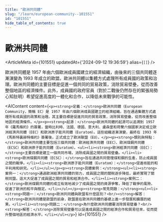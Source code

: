 ```yaml
---
title: "歐洲共同體"
slug: "/learn/european-community--101551"
id: "101551"
hide_table_of_contents: true
---
```



# 歐洲共同體

<ArticleMeta id={101551} updatedAt={'2024-09-12 19:36:59'} alias={`[]`} />
<div className='border-solid border-b border-t-0 my-4 border-[var(--ifm-color-gray-300)]' />

歐洲共同體是 1957 年由六個歐洲成員國建立的經濟組織，由後來的三個共同體逐漸演變為 1993 年成立的歐盟。歐洲共同體以集體方式處理所有成員國的政策和治理。歐洲共同體的主要目標是促進一個共同的貿易政策，消除貿易壁壘，從而改善整個地區的經濟條件。此外，成員國的政府官員（對於二戰後仍然存在的緊張局勢心知肚明）希望促進高度的一體化和合作，以降低未來戰爭的可能性。

<AIContent content={`<p><strong>定義：</strong>歐洲共同體（European Community，簡稱 EC）是 1957 年由六個歐洲成員國建立的經濟組織，旨在通過集體方式處理所有成員國的政策和治理。其主要目標是促進共同的貿易政策，消除貿易壁壘，從而改善整個地區的經濟條件。</p><p><strong>起源：</strong>歐洲共同體的起源可以追溯到 1957 年《羅馬條約》的簽署，當時比利時、法國、德國、意大利、盧森堡和荷蘭六個國家決定成立歐洲經濟共同體（EEC）和歐洲原子能共同體（Euratom）。這些組織逐漸演變，最終在 1993 年《馬斯特裏赫特條約》簽署後，正式成立了歐洲聯盟（EU）。</p><p><strong>類別與特點：</strong>歐洲共同體主要包括三個共同體：歐洲經濟共同體（EEC）、歐洲煤鋼共同體（ECSC）和歐洲原子能共同體（Euratom）。<ul><li><strong>歐洲經濟共同體（EEC）：</strong>主要目標是建立一個共同市場，消除成員國之間的貿易壁壘。</li><li><strong>歐洲煤鋼共同體（ECSC）：</strong>旨在通過共同管理煤和鋼的生產，防止成員國之間的戰爭。</li><li><strong>歐洲原子能共同體（Euratom）：</strong>促進核能的和平利用和研究。</li></ul></p><p><strong>具體案例：</strong><ul><li><strong>案例一：</strong>通過歐洲經濟共同體的努力，成員國之間的關税逐步降低，最終實現了關税同盟。這大大促進了成員國之間的貿易和經濟合作。</li><li><strong>案例二：</strong>歐洲煤鋼共同體的成立有效地減少了成員國之間的資源爭奪，降低了戰爭的風險，促進了歐洲的和平與穩定。</li></ul></p><p><strong>常見問題：</strong><ul><li><strong>問題一：</strong>歐洲共同體與歐盟有什麼區別？<br/><strong>解答：</strong>歐洲共同體是歐盟的前身，歐盟是在歐洲共同體的基礎上進一步發展和擴展的結果。</li><li><strong>問題二：</strong>為什麼歐洲共同體要消除貿易壁壘？<br/><strong>解答：</strong>消除貿易壁壘可以促進成員國之間的經濟合作和貿易往來，從而提升整個地區的經濟水平。</li></ul></p>`} id={101551} />
